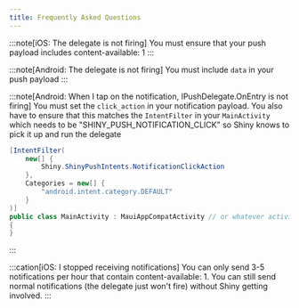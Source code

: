 ```yaml
---
title: Frequently Asked Questions
---
```


:::note[iOS: The delegate is not firing]
You must ensure that your push payload includes content-available: 1
:::

:::note[Android: The delegate is not firing]
You must include `data` in your push payload
:::

:::note[Android: When I tap on the notification, IPushDelegate.OnEntry is not firing]
You must set the `click_action` in your notification payload.  You also have to ensure that this matches the `IntentFilter` in your `MainActivity` which needs to be "SHINY_PUSH_NOTIFICATION_CLICK"
so Shiny knows to pick it up and run the delegate

```csharp
[IntentFilter(
    new[] {
        Shiny.ShinyPushIntents.NotificationClickAction
    },
    Categories = new[] { 
        "android.intent.category.DEFAULT" 
    }
)]
public class MainActivity : MauiAppCompatActivity // or whatever activity type you use
{
}
```
:::

:::cation[iOS: I stopped receiving notifications]
You can only send 3-5 notifications per hour that contain content-available: 1.  You can still send normal notifications (the delegate just won't fire) without Shiny getting involved.
:::
